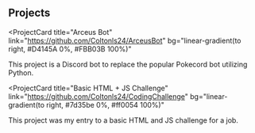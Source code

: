 ## Projects

<ProjectCard
  title="Arceus Bot"
  link="https://github.com/Coltonls24/ArceusBot"
  bg="linear-gradient(to right, #D4145A 0%, #FBB03B 100%)"
>
  This project is a Discord bot to replace the popular Pokecord bot utilizing
  Python.
</ProjectCard>

<ProjectCard
  title="Basic HTML + JS Challenge"
  link="https://github.com/Coltonls24/CodingChallenge"
  bg="linear-gradient(to right, #7d35be 0%, #ff0054 100%)"
>
  This project was my entry to a basic HTML and JS challenge for a job.
</ProjectCard>
